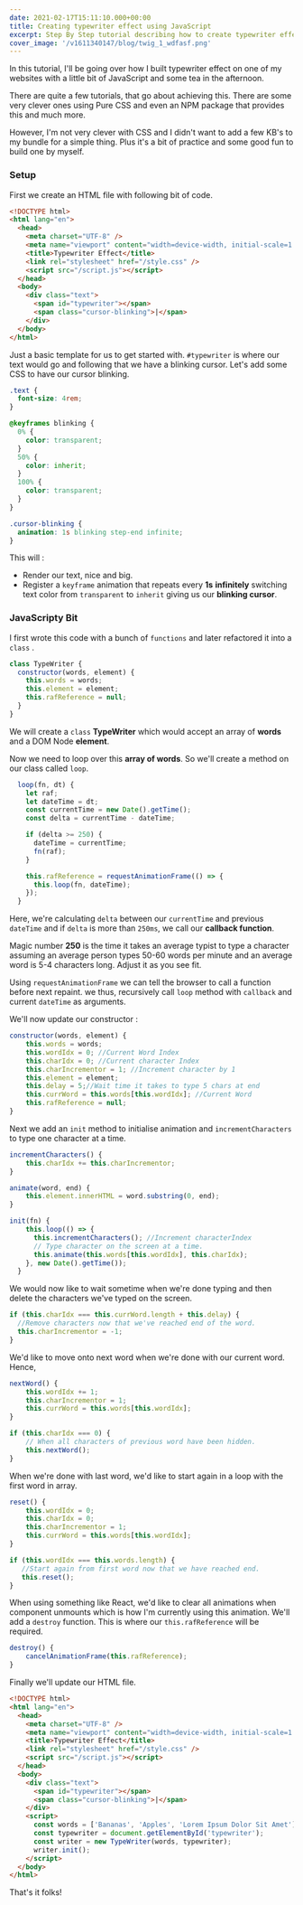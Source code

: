 ```yaml
---
date: 2021-02-17T15:11:10.000+00:00
title: Creating typewriter effect using JavaScript
excerpt: Step By Step tutorial describing how to create typewriter effect using JavaScript in few simple steps.
cover_image: '/v1611340147/blog/twig_1_wdfasf.png'
---
```


In this tutorial, I'll be going over how I built typewriter effect on one of my websites with a little bit of JavaScript and some tea in the afternoon.

There are quite a few tutorials, that go about achieving this. There are some very clever ones using Pure CSS and even an NPM package that provides this and much more.

However, I'm not very clever with CSS and I didn't want to add a few KB's to my bundle for a simple thing. Plus it's a bit of practice and some good fun to build one by myself.

### Setup

First we create an HTML file with following bit of code.

```html
<!DOCTYPE html>
<html lang="en">
  <head>
    <meta charset="UTF-8" />
    <meta name="viewport" content="width=device-width, initial-scale=1.0" />
    <title>Typewriter Effect</title>
    <link rel="stylesheet" href="/style.css" />
    <script src="/script.js"></script>
  </head>
  <body>
    <div class="text">
      <span id="typewriter"></span>
      <span class="cursor-blinking">|</span>
    </div>
  </body>
</html>
```

Just a basic template for us to get started with. `#typewriter` is where our text would go and following that we have a blinking cursor. Let's add some CSS to have our cursor blinking.

```css
.text {
  font-size: 4rem;
}

@keyframes blinking {
  0% {
    color: transparent;
  }
  50% {
    color: inherit;
  }
  100% {
    color: transparent;
  }
}

.cursor-blinking {
  animation: 1s blinking step-end infinite;
}
```

This will :

- Render our text, nice and big.
- Register a `keyframe` animation that repeats every **1s** **infinitely** switching text color from `transparent` to `inherit` giving us our **blinking cursor**.

### JavaScripty Bit

I first wrote this code with a bunch of `functions` and later refactored it into a `class` .

```javascript
class TypeWriter {
  constructor(words, element) {
    this.words = words;
    this.element = element;
    this.rafReference = null;
  }
}
```

We will create a `class` **TypeWriter** which would accept an array of **words** and a DOM Node **element**.

Now we need to loop over this **array of words**. So we'll create a method on our class called `loop`.

```javascript
  loop(fn, dt) {
    let raf;
    let dateTime = dt;
    const currentTime = new Date().getTime();
    const delta = currentTime - dateTime;

    if (delta >= 250) {
      dateTime = currentTime;
      fn(raf);
    }

    this.rafReference = requestAnimationFrame(() => {
      this.loop(fn, dateTime);
    });
  }
```

Here, we're calculating `delta` between our `currentTime` and previous `dateTime` and if `delta` is more than `250ms`, we call our **callback function**.

Magic number **250** is the time it takes an average typist to type a character assuming an average person types 50-60 words per minute and an average word is 5-4 characters long. Adjust it as you see fit.

Using `requestAnimationFrame` we can tell the browser to call a function before next repaint. we thus, recursively call `loop` method with `callback` and current `dateTime` as arguments.

We'll now update our constructor :

```javascript
constructor(words, element) {
    this.words = words;
    this.wordIdx = 0; //Current Word Index
    this.charIdx = 0; //Current character Index
    this.charIncrementor = 1; //Increment character by 1
    this.element = element;
    this.delay = 5;//Wait time it takes to type 5 chars at end
    this.currWord = this.words[this.wordIdx]; //Current Word
    this.rafReference = null;
}
```

Next we add an `init` method to initialise animation and `incrementCharacters` to type one character at a time.

```javascript
incrementCharacters() {
    this.charIdx += this.charIncrementor;
}
```

```javascript
animate(word, end) {
    this.element.innerHTML = word.substring(0, end);
}

init(fn) {
    this.loop(() => {
      this.incrementCharacters(); //Increment characterIndex
	  // Type character on the screen at a time.
      this.animate(this.words[this.wordIdx], this.charIdx);
    }, new Date().getTime());
  }
```

We would now like to wait sometime when we're done typing and then delete the characters we've typed on the screen.

```javascript
if (this.charIdx === this.currWord.length + this.delay) {
  //Remove characters now that we've reached end of the word.
  this.charIncrementor = -1;
}
```

We'd like to move onto next word when we're done with our current word. Hence,

```javascript
nextWord() {
    this.wordIdx += 1;
    this.charIncrementor = 1;
    this.currWord = this.words[this.wordIdx];
}

if (this.charIdx === 0) {
    // When all characters of previous word have been hidden.
    this.nextWord();
}
```

When we're done with last word, we'd like to start again in a loop with the first word in array.

```javascript
reset() {
    this.wordIdx = 0;
    this.charIdx = 0;
    this.charIncrementor = 1;
    this.currWord = this.words[this.wordIdx];
}

if (this.wordIdx === this.words.length) {
   //Start again from first word now that we have reached end.
   this.reset();
}
```

When using something like React, we'd like to clear all animations when component unmounts which is how I'm currently using this animation. We'll add a `destroy` function. This is where our `this.rafReference` will be required.

```javascript
destroy() {
    cancelAnimationFrame(this.rafReference);
}
```

Finally we'll update our HTML file.

```html
<!DOCTYPE html>
<html lang="en">
  <head>
    <meta charset="UTF-8" />
    <meta name="viewport" content="width=device-width, initial-scale=1.0" />
    <title>Typewriter Effect</title>
    <link rel="stylesheet" href="/style.css" />
    <script src="/script.js"></script>
  </head>
  <body>
    <div class="text">
      <span id="typewriter"></span>
      <span class="cursor-blinking">|</span>
    </div>
    <script>
      const words = ['Bananas', 'Apples', 'Lorem Ipsum Dolor Sit Amet'];
      const typewriter = document.getElementById('typewriter');
      const writer = new TypeWriter(words, typewriter);
      writer.init();
    </script>
  </body>
</html>
```

<Glitch
  embedUrl="https://glitch.com/embed/#!/embed/brass-petalite-dash?path=script.js&previewSize=0"
  title="brass-petalite-dash on Glitch"
  allow="geolocation; microphone; camera; midi; vr; encrypted-media"
/>

That's it folks!
